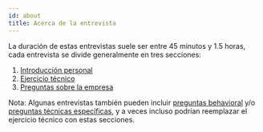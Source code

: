 ```yaml
---
id: about
title: Acerca de la entrevista
---
```


La duración de estas entrevistas suele ser entre 45 minutos y 1.5 horas,
cada entrevista se divide generalmente en tres secciones:

1. [Introducción personal](#introductions)
2. [Ejercicio técnico](#tech-exercise)
3. [Preguntas sobre la empresa](#ask-anything)

Nota: Algunas entrevistas también pueden incluir [preguntas behavioral](#behavioral)
y/o [preguntas técnicas específicas](#tech-qa), y a veces incluso podrían reemplazar el ejercicio técnico
con estas secciones.
